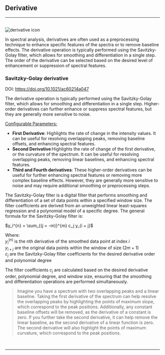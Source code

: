 


## Derivative

<hr />
<br />
<Image
  src={`${imagePath}derivative_icon.svg`}
  alt='derivative icon'
  width={65}
  height={65}
/>

In spectral analysis, derivatives are often used as a preprocessing technique to enhance specific features of the spectra or to remove baseline effects. The derivative operation is typically performed using the Savitzky-Golay filter, which allows for smoothing and differentiation in a single step. The order of the derivative can be selected based on the desired level of enhancement or suppression of spectral features.

### Savitzky-Golay derivative

DOI: https://doi.org/10.1021/ac60214a047

The derivative operation is typically performed using the Savitzky-Golay filter, which allows for smoothing and differentiation in a single step. Higher-order derivatives can further enhance or suppress spectral features, but they are generally more sensitive to noise.

<u>Configurable Parameters:</u>

- **First Derivative**: Highlights the rate of change in the intensity values. It can be useful for resolving overlapping peaks, removing baseline offsets, and enhancing spectral features.
- **Second Derivative**:Highlights the rate of change of the first derivative, or the curvature of the spectrum. It can be useful for resolving overlapping peaks, removing linear baselines, and enhancing spectral features.
- **Third and Fourth derivatives**: These higher-order derivatives can be useful for further enhancing spectral features or removing more complex baseline effects. However, they are generally more sensitive to noise and may require additional smoothing or preprocessing steps.

The Savitzky-Golay filter is a digital filter that performs smoothing and differentiation of a set of data points within a specified window size. The filter coefficients are derived from an unweighted linear least-squares regression and a polynomial model of a specific degree. The general formula for the Savitzky-Golay filter is:

<p className='formula'>
  $y_i^{n} = \sum_{(j = -m)}^{m} c_j y_{i + j}$
</p>

Where:<br />
$y_i^{(n)}$ is the nth derivative of the smoothed data point at index $i$<br />
$y_{i+j}$ are the original data points within the window of size $(2m+1)$<br />
$c_j$ are the Savitzky-Golay filter coefficients for the desired derivative order and polynomial degree<br />

The filter coefficients $c_j$ are calculated based on the desired derivative order, polynomial degree, and window size, ensuring that the smoothing and differentiation operations are performed simultaneously.

> Imagine you have a spectrum with two overlapping peaks and a linear baseline. Taking the first derivative of the spectrum can help resolve the overlapping peaks by highlighting the points of maximum slope, which correspond to the peak positions. Additionally, any constant baseline offsets will be removed, as the derivative of a constant is zero. If you further take the second derivative, it can help remove the linear baseline, as the second derivative of a linear function is zero. The second derivative will also highlight the points of maximum curvature, which correspond to the peak positions.

<br />
<hr />
<br />
<PreprocessingFooterLinks imagePath={imagePath} />
